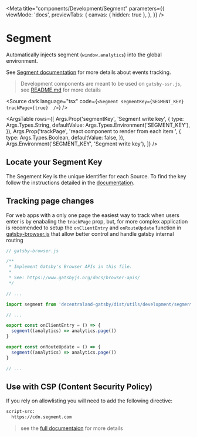 
<Meta
  title="components/Development/Segment"
  parameters={{
    viewMode: 'docs',
    previewTabs: {
      canvas: { hidden: true },
    },
  }}
/>

# Segment

Automatically injects segment (`window.analytics`) into the global environment.

See [Segment documentation](https://segment.com/docs/connections/sources/catalog/libraries/website/javascript/) for more details about events tracking.

> Development components are meant to be used on `gatsby-ssr.js`, see [README.md](./?path=/docs/components-development-readme-md--page) for more details

<Source
  dark
  language="tsx"
  code={`<Segment segmentKey={SEGMENT_KEY} trackPage={true}  />`}
/>

<ArgsTable
  rows={[
    Args.Prop('segmentKey', 'Segment write key', {
      type: Args.Types.String,
      defaultValue: Args.Types.Environment('SEGMENT_KEY'),
    }),
    Args.Prop('trackPage', 'react component to render from each item ', {
      type: Args.Types.Boolean,
      defaultValue: false,
    }),
    Args.Environment('SEGMENT_KEY', 'Segment write key'),
  ]}
/>

## Locate your Segment Key

The Segement Key is the unique identifier for each Source. To find the key follow the instructions detailed in the [documentation](https://segment.com/docs/connections/find-writekey/).

## Tracking page changes

For web apps with a only one page the easiest way to track when users enter is by enabaling the `trackPage` prop, but, for more complex application is recomended to setup the `onClientEntry` and `onRouteUpdate` function in [gatsby-browser.js](https://v4.gatsbyjs.com/docs/reference/config-files/gatsby-browser/) that allow better control and handle gatsby internal routing

```javascript
// gatsby-browser.js

/**
 * Implement Gatsby's Browser APIs in this file.
 *
 * See: https://www.gatsbyjs.org/docs/browser-apis/
 */

// ...

import segment from 'decentraland-gatsby/dist/utils/development/segment'

// ...

export const onClientEntry = () => {
  segment((analytics) => analytics.page())
}

export const onRouteUpdate = () => {
  segment((analytics) => analytics.page())
}

// ...
```

## Use with CSP (Content Security Policy)

If you rely on allowlisting you will need to add the following directive:

```txt
script-src:
  https://cdn.segment.com
```

> see the [full documentaion](https://segment.com/docs/connections/sources/catalog/libraries/website/javascript/upgrade-to-ajs2/#using-a-strict-content-security-policy-on-the-page) for more details
